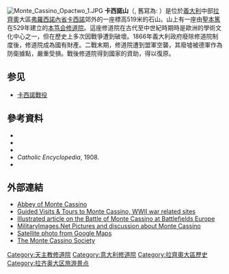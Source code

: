 {{noteTA
|G1=地名
|G2=Unit
}}

{{No footnotes|time=2020-02-19T18:51:47+00:00}}
[[File:Monte_Cassino_Opactwo_1.JPG|right]]
'''卡西諾山'''（{{lang-it|Montecassino}}, 舊寫為: {{lang-it|Monte Cassino|label=none}}）是位於[[義大利|義大利]]中部[[拉齊奧|拉齊奧]]大區[[弗羅西諾內省|弗羅西諾內省]][[卡西諾|卡西諾]]郊外的一座標高519米的石山。山上有一座由[[聖本篤|聖本篤]]在529年建立的[[本笃会|本笃会]][[修道院|修道院]]。這座修道院在古代至中世紀時期時是歐洲的學術文化中心之一，但在歷史上多次因戰爭遭到破壞。1866年義大利政府廢除修道院制度後，修道院成為國有財產。二戰末期，修道院遭到盟軍空襲，其廢墟被德軍作為防衛據點，嚴重受損。戰後修道院得到國家的資助，得以復原。

==参见==
* [[卡西諾戰役|卡西諾戰役]]

==參考資料==
{{refbegin}}
*{{cite book |last=Atkinson |first=Rick |title=The Day of Battle: the War in Sicily and Italy, 1943-1944 |url=https://archive.org/details/dayofbattlewarin00atki |location=New York |publisher=Henry Holt |isbn=978-0-8050-6289-2 |year=2007}}
*{{citation |last=Bloch |first=Herbert |title=Monte Cassino in the Middle Ages |year=1986 |place=Rome}}
*{{citation |last=Christie |first=Neil |authorlink=Neil Christie |title=From Constantine to Charlemagne: An Archaeology of Italy AD 300–800 |year=2006 |publisher=Ashgate Publishing |isbn=1-85928-421-3}}
*''Catholic Encyclopedia'', 1908.
*{{cite book |last1=Hapgood |first1=David |last2=Richardson |first2=David |title=Monte Cassino: The Story of the Most Controversial Battle of World War II |url=https://archive.org/details/montecassinostor0000hapg |publisher=Da Capo |location=Cambridge Mass. |year=2002 |edition=reprint |origyear=1984 |isbn=0-306-81121-9}}
{{refend}}

==外部連結==
{{commons|Monte Cassino Abbey|卡西諾山 (Montecassino / Monte Cassino)}}
* [http://www.abbaziamontecassino.org Abbey of Monte Cassino]{{Wayback |url=http://www.abbaziamontecassino.org/ |date=20190710152744}}
* [http://www.montecassinotour.com/  Guided Visits & Tours to Monte Cassino, WWII war related sites] {{Wayback |url=http://www.montecassinotour.com/ |date=20210211234912}}
* [https://web.archive.org/web/20080611072101/http://battlefieldseurope.co.uk/ww2it.aspx Illustrated article on the Battle of Monte Cassino at Battlefields Europe]
* [https://web.archive.org/web/20060208194517/http://www.militaryimages.net/photopost/showphoto.php/photo/7731/cat/710/si/Monte%20Cassino/perpage/9 MilitaryImages.Net Pictures and discussion about Monte Cassino]
* [http://maps.google.com/maps?ll=41.490566,13.813827&spn=0.005407,0.007789&t=k&hl=en Satellite photo from Google Maps]
* [https://web.archive.org/web/20141218004250/http://montecassinosociety.org/ The Monte Cassino Society]

[[Category:天主教修道院|Category:天主教修道院]]
[[Category:意大利修道院|Category:意大利修道院]]
[[Category:拉齊奧大區歷史|Category:拉齊奧大區歷史]]
[[Category:拉齐奥大区旅游景点|Category:拉齐奥大区旅游景点]]